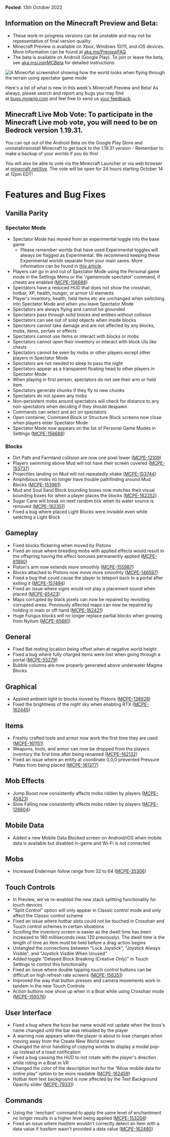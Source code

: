 **Posted:** 13th October 2022

## **Information on the Minecraft Preview and Beta:** 

-   These work-in-progress versions can be unstable and may not be representative of final version quality
-   Minecraft Preview is available on Xbox, Windows 10/11, and iOS devices. More information can be found at [aka.ms/PreviewFAQ](http://aka.ms/PreviewFAQ)
-   The beta is available on Android (Google Play). To join or leave the beta, see [aka.ms/JoinMCBeta](https://aka.ms/JoinMCBeta) for detailed instructions

![A Minecrfat screenshot showing how the world looks when flying through the terrain using spectator game mode](https://feedback.minecraft.net/hc/article_attachments/9857667786893)

Here's a list of what is new in this week's Minecraft Preview and Beta! As always, please search and report any bugs you may find at [bugs.mojang.com](https://bugs.mojang.com) and feel free to send us [your feedback](https://aka.ms/MinecraftBetaFeedback).

## **Minecraft Live Mob Vote:** To participate in the Minecraft Live mob vote, you will need to be on Bedrock version 1.19.31.

You can opt out of the Android Beta on the Google Play Store and uninstall/reinstall Minecraft to get back to the 1.19.31 version - Remember to make a backup of your worlds if you do this!

You will also be able to vote via the Minecraft Launcher or via web browser at [minecraft.net/live](https://www.minecraft.net/en-us/live). The vote will be open for 24 hours starting October 14 at 12pm EDT!

# **Features and Bug Fixes**

## **Vanilla Parity**

### **Spectator Mode**

-   Spectator Mode has moved from an experimental toggle into the base game
    -   Please remember worlds that have used Experimental toggles will always be flagged as Experimental. We recommend keeping these Experimental worlds separate from your main saves. More information can be found in [this article](https://feedback.minecraft.net/hc/en-us/articles/4403610710797).
-   Players can go in and out of Spectator Mode using the Personal game mode in the Settings Menu or the '/gamemode spectator' command, if cheats are enabled ([MCPE-156688](https://bugs.mojang.com/browse/MCPE-156688))
-   Spectators have a reduced HUD that does not show the crosshair, hotbar, XP, health, hunger, or armor UI elements
-   Player's inventory, health, held items etc are unchanged when switching into Spectator Mode and when you leave Spectator Mode
-   Spectators are always flying and cannot be grounded
-   Spectators pass through solid blocks and entities without collision
-   Spectators can see out of solid objects when inside blocks
-   Spectators cannot take damage and are not affected by any blocks, mobs, items, portals or effects
-   Spectators cannot use items or interact with blocks or mobs
-   Spectators cannot open their inventory or interact with block UIs like chests
-   Spectators cannot be seen by mobs or other players except other players in Spectator Mode
-   Spectators are not needed to sleep to pass the night
-   Spectators appear as a transparent floating head to other players in Spectator Mode
-   When playing in first person, spectators do not see their arm or held item
-   Spectators generate chunks if they fly to new chunks
-   Spectators do not spawn any mobs
-   Non-persistent mobs around spectators will check for distance to any non-spectators when deciding if they should despawn
-   Commands can select and act on spectators
-   Open container, Command Block or Structure Block screens now close when players enter Spectator Mode
-   Spectator Mode now appears on the list of Personal Game Modes in Settings ([MCPE-156688](https://bugs.mojang.com/browse/MCPE-156688))

### **Blocks**

-   Dirt Path and Farmland collision are now one pixel lower ([MCPE-12109](https://bugs.mojang.com/browse/MCPE-12109))
-   Players swimming above Mud will not have their screen covered ([MCPE-153737](https://bugs.mojang.com/browse/MCPE-153737))
-   Projectiles landing on Mud will not repeatedly shake ([MCPE-153744](https://bugs.mojang.com/browse/MCPE-153744))
-   Amphibious mobs no longer have trouble pathfinding around Mud Blocks ([MCPE-153961](https://bugs.mojang.com/browse/MCPE-153961))
-   Mud and Soul Sand Block bounding boxes now matches their visual bounding boxes for when a player places the blocks ([MCPE-162252](https://bugs.mojang.com/browse/MCPE-162252))
-   Sugar Cane will break on next random tick when its water source is removed ([MCPE-162351](https://bugs.mojang.com/browse/MCPE-162351))
-   Fixed a bug where placed Light Blocks were invisible even while selecting a Light Block

## **Gameplay**

-   Fixed blocks flickering when moved by Pistons
-   Fixed an issue where breeding mobs with applied effects would result in the offspring having the effect bonuses permanently applied ([MCPE-81890](https://bugs.mojang.com/browse/MCPE-81890))
-   Piston's arm now extends more smoothly ([MCPE-155987](https://bugs.mojang.com/browse/MCPE-155987))
-   Blocks attached to Pistons now move more smoothly ([MCPE-146597](https://bugs.mojang.com/browse/MCPE-146597))
-   Fixed a bug that could cause the player to teleport back to a portal after exiting it ([MCPE-157494](https://bugs.mojang.com/browse/MCPE-157494))
-   Fixed an issue where signs would not play a placement sound when placed ([MCPE-65423](https://bugs.mojang.com/browse/MCPE-65423))
-   Maps corrupted by black pixels can now be repaired by revisiting corrupted areas. Previously affected maps can now be repaired by holding in main or off hand ([MCPE-162421](https://bugs.mojang.com/browse/MCPE-162421))
-   Huge Fungus blocks will no longer replace partial blocks when growing from Nylium ([MCPE-65661](https://bugs.mojang.com/browse/MCPE-65661))

## **General**

-   Fixed Bat resting location being offset when at negative world height
-   Fixed a bug where fully charged items were lost when going through a portal ([MCPE-55279](https://bugs.mojang.com/browse/MCPE-55279))
-   Bubble columns are now properly generated above underwater Magma Blocks

## **Graphical**

-   Applied ambient light to blocks moved by Pistons ([MCPE-136928](https://bugs.mojang.com/browse/MCPE-136928))
-   Fixed the brightness of the night sky when enabling RTX ([MCPE-162445](https://bugs.mojang.com/browse/MCPE-162445))

## **Items**

-   Freshly crafted tools and armor now work the first time they are used ([MCPE-161151](https://bugs.mojang.com/browse/MCPE-161151))
-   Weapons, tools, and armor can now be dropped from the players inventory the first time after being renamed ([MCPE-162132](https://bugs.mojang.com/browse/MCPE-162132))
-   Fixed an issue where an entity at coordinate 0,0,0 prevented Pressure Plates from being placed ([MCPE-161377](https://bugs.mojang.com/browse/MCPE-161377))

## **Mob Effects**

-   Jump Boost now consistently affects mobs ridden by players ([MCPE-45823](https://bugs.mojang.com/browse/MCPE-45823))
-   Slow Falling now consistently affects mobs ridden by players ([MCPE-126604](https://bugs.mojang.com/browse/MCPE-126604))

## **Mobile Data**

-   Added a new Mobile Data Blocked screen on Android/iOS when mobile data is available but disabled in-game and Wi-Fi is not connected

## **Mobs**

-   Increased Enderman follow range from 32 to 64 ([MCPE-35306](https://bugs.mojang.com/browse/MCPE-35306))

## **Touch Controls**

-   In Preview, we've re-enabled the new stack splitting functionality for touch devices
-   "Split Control" option will only appear in Classic control mode and only affect the Classic control scheme
-   Fixed an issue where hotbar slots could not be touched in Crosshair and Touch control schemes in certain situations
-   Scrolling the inventory screen is easier as the dwell time has been increased to 180 milliseconds (was 120 previously). The dwell time is the length of time an item must be held before a drag action begins
-   Untangled the connections between "Lock Joystick", "Joystick Always Visible", and "Joystick Visible When Unused"
-   Added toggle "Delayed Block Breaking (Creative Only)" in Touch Settings to control this functionality
-   Fixed an issue where double tapping touch control buttons can be difficult on high refresh rate screens ([MCPE-156351](https://bugs.mojang.com/browse/MCPE-156351))
-   Improved the way that button presses and camera movements work in tandem in the new Touch Controls
-   Action buttons now show up when in a Boat while using Crosshair mode ([MCPE-159376](https://bugs.mojang.com/browse/MCPE-159376))

## **User Interface**

-   Fixed a bug where the boss bar name would not update when the boss's name changed until the bar was reloaded by the player
-   A warning now appears when the player is about to lose changes when moving away from the Create New World screen
-   Changed the error handling of copying worlds to display a modal pop-up instead of a toast notification
-   Fixed a bug causing the HUD to not rotate with the player's direction while riding in a Boat in VR
-   Changed the color of the description text for the “Allow mobile data for online play” option to be more readable ([MCPE-162459](https://bugs.mojang.com/browse/MCPE-162459))
-   Hotbar item text background is now affected by the Text Background Opacity slider ([MCPE-79331](https://bugs.mojang.com/browse/MCPE-79331))

## **Commands**

-   Using the '/enchant' command to apply the same level of enchantment no longer results in a higher level being applied ([MCPE-153204](https://bugs.mojang.com/browse/MCPE-153204))
-   Fixed an issue where _hasItem_ wouldn't correctly detect an item with a data value if _hasItem_ wasn't provided a data value ([MCPE-162460](https://bugs.mojang.com/browse/MCPE-162460))


